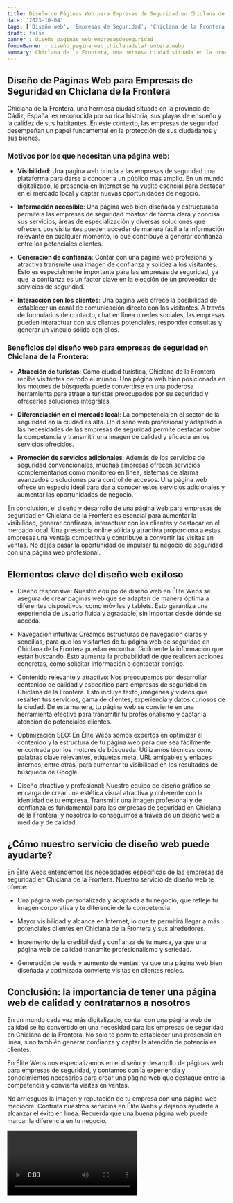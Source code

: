 ```yaml
---
title: Diseño de Páginas Web para Empresas de Seguridad en Chiclana de la Frontera
date: '2023-10-04'
tags: ['Diseño web', 'Empresas de Seguridad', 'Chiclana de la Frontera']
draft: false
banner : diseño_paginas_web_empresasdeseguridad
fondoBanner : diseño_pagina_web_chiclanadelafrontera.webp
summary: Chiclana de la Frontera, una hermosa ciudad situada en la provincia de Cádiz, España, es reconocida por su rica historia, sus playas de ensueño y la calidez de sus habitantes. En este contexto, las empresas de seguridad desempeñan un papel fundamental en la protección de sus ciudadanos y sus bienes. 
---
```


## Diseño de Páginas Web para Empresas de Seguridad en Chiclana de la Frontera

Chiclana de la Frontera, una hermosa ciudad situada en la provincia de Cádiz, España, es reconocida por su rica historia, sus playas de ensueño y la calidez de sus habitantes. En este contexto, las empresas de seguridad desempeñan un papel fundamental en la protección de sus ciudadanos y sus bienes. 

### Motivos por los que necesitan una página web:

- **Visibilidad**: Una página web brinda a las empresas de seguridad una plataforma para darse a conocer a un público más amplio. En un mundo digitalizado, la presencia en Internet se ha vuelto esencial para destacar en el mercado local y captar nuevas oportunidades de negocio.

- **Información accesible**: Una página web bien diseñada y estructurada permite a las empresas de seguridad mostrar de forma clara y concisa sus servicios, áreas de especialización y diversas soluciones que ofrecen. Los visitantes pueden acceder de manera fácil a la información relevante en cualquier momento, lo que contribuye a generar confianza entre los potenciales clientes.

- **Generación de confianza**: Contar con una página web profesional y atractiva transmite una imagen de confianza y solidez a los visitantes. Esto es especialmente importante para las empresas de seguridad, ya que la confianza es un factor clave en la elección de un proveedor de servicios de seguridad.

- **Interacción con los clientes**: Una página web ofrece la posibilidad de establecer un canal de comunicación directo con los visitantes. A través de formularios de contacto, chat en línea o redes sociales, las empresas pueden interactuar con sus clientes potenciales, responder consultas y generar un vínculo sólido con ellos.

### Beneficios del diseño web para empresas de seguridad en Chiclana de la Frontera:

- **Atracción de turistas**: Como ciudad turística, Chiclana de la Frontera recibe visitantes de todo el mundo. Una página web bien posicionada en los motores de búsqueda puede convertirse en una poderosa herramienta para atraer a turistas preocupados por su seguridad y ofrecerles soluciones integrales.

- **Diferenciación en el mercado local**: La competencia en el sector de la seguridad en la ciudad es alta. Un diseño web profesional y adaptado a las necesidades de las empresas de seguridad permite destacar sobre la competencia y transmitir una imagen de calidad y eficacia en los servicios ofrecidos.

- **Promoción de servicios adicionales**: Además de los servicios de seguridad convencionales, muchas empresas ofrecen servicios complementarios como monitoreo en línea, sistemas de alarma avanzados o soluciones para control de accesos. Una página web ofrece un espacio ideal para dar a conocer estos servicios adicionales y aumentar las oportunidades de negocio.

En conclusión, el diseño y desarrollo de una página web para empresas de seguridad en Chiclana de la Frontera es esencial para aumentar la visibilidad, generar confianza, interactuar con los clientes y destacar en el mercado local. Una presencia online sólida y atractiva proporciona a estas empresas una ventaja competitiva y contribuye a convertir las visitas en ventas. No dejes pasar la oportunidad de impulsar tu negocio de seguridad con una página web profesional.

<GifSeo />

<Cta />

## Elementos clave del diseño web exitoso

- Diseño responsive: Nuestro equipo de diseño web en Élite Webs se asegura de crear páginas web que se adapten de manera óptima a diferentes dispositivos, como móviles y tablets. Esto garantiza una experiencia de usuario fluida y agradable, sin importar desde dónde se acceda.

- Navegación intuitiva: Creamos estructuras de navegación claras y sencillas, para que los visitantes de tu página web de seguridad en Chiclana de la Frontera puedan encontrar fácilmente la información que están buscando. Esto aumenta la probabilidad de que realicen acciones concretas, como solicitar información o contactar contigo.

- Contenido relevante y atractivo: Nos preocupamos por desarrollar contenido de calidad y específico para empresas de seguridad en Chiclana de la Frontera. Esto incluye texto, imágenes y videos que resalten tus servicios, gama de clientes, experiencia y datos curiosos de la ciudad. De esta manera, tu página web se convierte en una herramienta efectiva para transmitir tu profesionalismo y captar la atención de potenciales clientes.

- Optimización SEO: En Élite Webs somos expertos en optimizar el contenido y la estructura de tu página web para que sea fácilmente encontrada por los motores de búsqueda. Utilizamos técnicas como palabras clave relevantes, etiquetas meta, URL amigables y enlaces internos, entre otras, para aumentar tu visibilidad en los resultados de búsqueda de Google.

- Diseño atractivo y profesional: Nuestro equipo de diseño gráfico se encarga de crear una estética visual atractiva y coherente con la identidad de tu empresa. Transmitir una imagen profesional y de confianza es fundamental para las empresas de seguridad en Chiclana de la Frontera, y nosotros lo conseguimos a través de un diseño web a medida y de calidad.

## ¿Cómo nuestro servicio de diseño web puede ayudarte?

En Élite Webs entendemos las necesidades específicas de las empresas de seguridad en Chiclana de la Frontera. Nuestro servicio de diseño web te ofrece:

- Una página web personalizada y adaptada a tu negocio, que refleje tu imagen corporativa y te diferencie de la competencia.

- Mayor visibilidad y alcance en Internet, lo que te permitirá llegar a más potenciales clientes en Chiclana de la Frontera y sus alrededores.

- Incremento de la credibilidad y confianza de tu marca, ya que una página web de calidad transmite profesionalismo y seriedad.

- Generación de leads y aumento de ventas, ya que una página web bien diseñada y optimizada convierte visitas en clientes reales.

## Conclusión: la importancia de tener una página web de calidad y contratarnos a nosotros

En un mundo cada vez más digitalizado, contar con una página web de calidad se ha convertido en una necesidad para las empresas de seguridad en Chiclana de la Frontera. No solo te permite establecer una presencia en línea, sino también generar confianza y captar la atención de potenciales clientes.

En Élite Webs nos especializamos en el diseño y desarrollo de páginas web para empresas de seguridad, y contamos con la experiencia y conocimientos necesarios para crear una página web que destaque entre la competencia y convierta visitas en ventas.

No arriesgues la imagen y reputación de tu empresa con una página web mediocre. Contrata nuestros servicios en Élite Webs y déjanos ayudarte a alcanzar el éxito en línea. Recuerda que una buena página web puede marcar la diferencia en tu negocio.

<Video />

<CtaBot job='Empresas de Seguridad' city='Chiclana de la Frontera'/>

<Gmaps query='Chiclana de la Frontera+españa+maps' />
